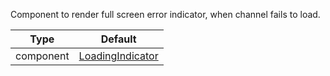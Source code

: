 Component to render full screen error indicator, when channel fails to load.

| Type | Default |
| - | - |
| component | [LoadingIndicator](https://github.com/GetStream/stream-chat-react-native/blob/master/package/src/components/Indicators/LoadingIndicator.tsx) |
